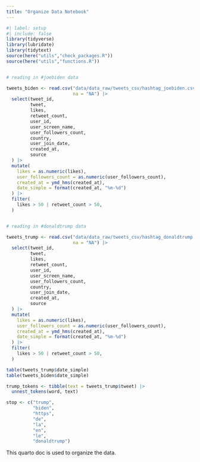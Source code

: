 ```yaml
---
title: "Organize Data Notebook"
---
```


```r
#| label: setup
#| include: false
library(tidyverse)
library(lubridate)
library(tidytext)
source(here("utils","check_packages.R"))
source(here("utils","functions.R"))


# reading in #joebiden data

tweets_biden <- read.csv("data/data_raw/tweets_csv/hashtag_joebiden.csv.gz",
                         na = "NA") |>
  select(tweet_id, 
         tweet, 
         likes, 
         retweet_count,
         user_id,
         user_screen_name,
         user_followers_count,
         country,
         user_join_date,
         created_at,
         source
  ) |>
  mutate(
    likes = as.numeric(likes),
    user_followers_count = as.numeric(user_followers_count),
    created_at = ymd_hms(created_at),
    date_simple = format(created_at, "%m-%d")
  ) |>
  filter(
    likes > 50 | retweet_count > 50,
  )


# reading in #donaldtrump data

tweets_trump <- read.csv("data/data_raw/tweets_csv/hashtag_donaldtrump.csv.gz",
                         na = "NA") |>
  select(tweet_id, 
         tweet, 
         likes, 
         retweet_count,
         user_id,
         user_screen_name,
         user_followers_count,
         country,
         user_join_date,
         created_at,
         source
  ) |>
  mutate(
    likes = as.numeric(likes),
    user_followers_count = as.numeric(user_followers_count),
    created_at = ymd_hms(created_at),
    date_simple = format(created_at, "%m-%d")
  ) |>
  filter(
    likes > 50 | retweet_count > 50,
  )

table(tweets_trump$date_simple)
table(tweets_biden$date_simple)

trump_tokens <- tibble(text = tweets_trump$tweet) |>
  unnest_tokens(word, text)

stop <- c("trump",
          "biden",
          "https",
          "de",
          "la",
          "en",
          "le",
          "donaldtrump")
```

This quarto doc is used to organize the data.